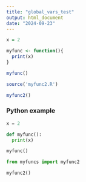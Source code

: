 ```yaml
---
title: "global_vars_test"
output: html_document
date: "2024-09-23"
---
```


```r
x = 2

```


```r

myfunc <- function(){
  print(x)
}

myfunc()
```

```r
source('myfunc2.R')

myfunc2()
```

### Python example

```python

x = 2

def myfunc():
  print(x)

myfunc()

from myfuncs import myfunc2

myfunc2()

```



